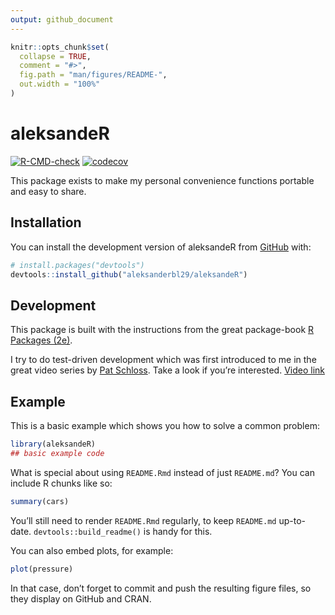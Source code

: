 ```yaml
---
output: github_document
---
```


<!-- README.md is generated from README.Rmd. Please edit that file -->

```r
knitr::opts_chunk$set(
  collapse = TRUE,
  comment = "#>",
  fig.path = "man/figures/README-",
  out.width = "100%"
)
```

# aleksandeR

<!-- badges: start -->
[![R-CMD-check](https://github.com/aleksanderbl29/aleksandeR/actions/workflows/R-CMD-check.yaml/badge.svg)](https://github.com/aleksanderbl29/aleksandeR/actions/workflows/R-CMD-check.yaml)
[![codecov](https://codecov.io/gh/aleksanderbl29/aleksandeR/graph/badge.svg?token=FIXGM13TQF)](https://codecov.io/gh/aleksanderbl29/aleksandeR)
<!-- badges: end -->

This package exists to make my personal convenience functions portable and easy to share.

## Installation

You can install the development version of aleksandeR from [GitHub](https://github.com/) with:

``` r
# install.packages("devtools")
devtools::install_github("aleksanderbl29/aleksandeR")
```
## Development

This package is built with the instructions from the great package-book [R Packages (2e)](https://r-pkgs.org).

I try to do test-driven development which was first introduced to me in the great video series by [Pat Schloss](https://www.schlosslab.org/labbies/schloss.html). Take a look if you're interested. [Video link](https://www.youtube.com/watch?v=TaNvqwMmHus)

## Example

This is a basic example which shows you how to solve a common problem:

```r
library(aleksandeR)
## basic example code
```

What is special about using `README.Rmd` instead of just `README.md`? You can include R chunks like so:

```r
summary(cars)
```

You'll still need to render `README.Rmd` regularly, to keep `README.md` up-to-date. `devtools::build_readme()` is handy for this.

You can also embed plots, for example:

```r
plot(pressure)
```

In that case, don't forget to commit and push the resulting figure files, so they display on GitHub and CRAN.


